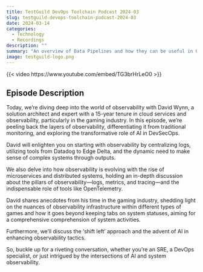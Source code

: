 ```yaml
---
title: TestGuild DevOps Toolchain Podcast 2024-03
slug: testguild-devops-toolchain-podcast-2024-03
date: 2024-03-14
categories:
  - Technology
  - Recordings
description: ""
summary: "An overview of Data Pipelines and how they can be useful in Observability"
image: testguild-logo.png
---
```


{{< video https://www.youtube.com/embed/TG3brHrLeO0 >}}

## Episode Description

Today, we're diving deep into the world of observability with David Wynn, a solution architect and expert with a 15-year tenure in cloud services and observability, particularly in the gaming industry. In this episode, we're peeling back the layers of observability, differentiating it from traditional monitoring, and exploring the transformative role of AI in DevSecOps.

David will enlighten you on starting with observability by centralizing logs, utilizing tools from Datadog to Edge Delta, and the dynamic need to make sense of complex systems through outputs.

We also delve into how observability is evolving with the rise of microservices and distributed systems, holding an in-depth discussion about the pillars of observability—logs, metrics, and tracing—and the indispensable role of tools like OpenTelemetry.

David shares anecdotes from his time in the gaming industry, shedding light on the nuances of observability infrastructure within different types of games and how it goes beyond keeping tabs on system statuses, aiming for a comprehensive comprehension of system activities.

Furthermore, we'll discuss the 'shift left' approach and the advent of AI in enhancing observability tactics.

So, buckle up for a riveting conversation, whether you're an SRE, a DevOps specialist, or just intrigued by the intersections of AI and system observability.